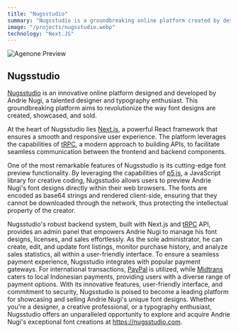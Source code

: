 ```yaml
---
title: "Nugsstudio"
summary: "Nugsstudio is a groundbreaking online platform created by designer Andrie Nugi, empowering him to showcase and sell his unique font designs. Built with cutting-edge technologies like Next.js, tRPC, and p5.js, Nugsstudio offers a seamless and secure experience for both the creator and buyers."
image: "/projects/nugsstudio.webp"
technology: "Next.JS"
---
```


![Agenone Preview](/projects/nugsstudio.webp)

## Nugsstudio
[Nugsstudio](https://nugsstudio.com) is an innovative online platform designed and developed by Andrie Nugi, a talented designer and typography enthusiast. This groundbreaking platform aims to revolutionize the way font designs are created, showcased, and sold.

At the heart of Nugsstudio lies [Next.js](https://nextjs.org/), a powerful React framework that ensures a smooth and responsive user experience. The platform leverages the capabilities of [tRPC](https://trpc.io/), a modern approach to building APIs, to facilitate seamless communication between the frontend and backend components.

One of the most remarkable features of Nugsstudio is its cutting-edge font preview functionality. By leveraging the capabilities of [p5.js](https://p5js.org/), a JavaScript library for creative coding, Nugsstudio allows users to preview Andrie Nugi's font designs directly within their web browsers. The fonts are encoded as base64 strings and rendered client-side, ensuring that they cannot be downloaded through the network, thus protecting the intellectual property of the creator.

Nugsstudio's robust backend system, built with Next.js and [tRPC](https://trpc.io/) API, provides an admin panel that empowers Andrie Nugi to manage his font designs, licenses, and sales effortlessly. As the sole administrator, he can create, edit, and update font listings, monitor purchase history, and analyze sales statistics, all within a user-friendly interface.
To ensure a seamless payment experience, Nugsstudio integrates with popular payment gateways. For international transactions, [PayPal](https://paypal.com/) is utilized, while [Midtrans](https://midtrans.com/en) caters to local Indonesian payments, providing users with a diverse range of payment options.
With its innovative features, user-friendly interface, and commitment to security, Nugsstudio is poised to become a leading platform for showcasing and selling Andrie Nugi's unique font designs. Whether you're a designer, a creative professional, or a typography enthusiast, Nugsstudio offers an unparalleled opportunity to explore and acquire Andrie Nugi's exceptional font creations at https://nugsstudio.com.
